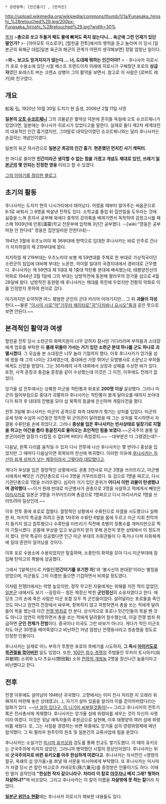  * 관련항목: [인간흉기] , [먼치킨]

http://upload.wikimedia.org/wikipedia/commons/thumb/1/1a/Funasaka_hiroshi_%28retouched%29.jpg/200px-Funasaka_hiroshi_%28retouched%29.jpg?width=30%

[[목차]]
>'''총으로 쏘고 두들겨 패도 물에 빠져도 죽지 않는다니... 육군에 그런 인재가 있단 말인가?'''
>- [야마모토 이소로쿠], [할힌골 전투]에서의 행적을 듣고 놀라며
이 당시 [일본군의 육해군 대립|일본 육군과 해군의 관계가 어떤지 생각해보면] 정말 엄청난 일이다.

>'''와~, 보고도 믿겨지지가 않는다.... 너, 도대체 뭐하는 인간이야?'''
> - 후나사카 히로시가 포로 수용소에 있던 시절 베스트 프렌드이자 아래에 히로시가 구해줬던 포로의 '''상급자'''였던 포레스트 버논 크렌쇼 상병이 그의 활약을 보면서. 참고로 이 사람은 [로버트 레키]와 친구였다.

== 개요 ==
舩坂 弘, 1920년 10월 30일 도치기 현 출생, 2006년 2월 11일 사망

'''일본의 [[오토 슈코르체니]]'''
그의 괴물같은 활약상 덕분에 흔히들 독일에 오토 슈코르체니가 있었다면, 일본에는 후나사카 히로시가 있었다고들 말한다. 실제로 둘다 제2차 세계대전의 대표적인 인간 흉기였지만, 그야말로 대악당이였던 슈코르체니와는 달리 후나사카는 손꼽히는 개념인이였다.

일본의 육군 하사관으로 '''일본군 최강의 인간 흉기'''.
'''현존했던 먼치킨 사기 캐릭터.'''

한 마디로 줄이면 '''인간이라곤 생각할 수 없는 힘을 가졌고 개념도 제대로 있던, 쓰레기 [[일본군]]의 몇 안되는 진정한 영웅''' 이라고 할 수 있겠다.

[http://blog.naver.com/mirejet/110087822388 그의 이야기를 정리한 블로그]

== 초기의 활동 == 
후나사카는 도치키 현의 니시가타에서 태어났다. 어렸을 때부터 알아주는 싸움꾼으로 8:1로 싸워서 그 8명을 박살낸 전적도 있다. 소학교를 졸업 뒤 집안일을 도우라는 것에 싫증을 느껴 혼자서 공부해 와세다 중학의 강의록을 베껴가면서 독학하여 검정고시를 패스해 1939년에 만몽(滿蒙)학교 전문부에 입학해 3년간 공부했다. --[wiki:"영웅은 공부 따원 안 한다네" 영웅은 집안일따윈 안한다네]--

1941년 3월에 우츠노미야 제 36부대에 현역으로 입대한 후나사카는 바로 만주로 건너가 치치하얼의 제 219부대에 왔다. 

치치하얼 제 219부대는 우츠노미야 보병 제 59연대를 주체로 한 부대로 가상적국이던 소련군의 침입에 대비해 부대는 노몬한, 하이랄 일대의 국경지대에서 경비대로 근무했다. 후나사카는 제 59연대 제 1대대 제 1중대 척탄통 분대에 배속했는데, 태평양전선의 악화로 1944년 3월 1일에 그의 부대는 남방작전에 동원해 팔라우의 앙가울 섬으로 4월 28일에 왔다. 남방작전 동원령 때 후나사카는 제대를 목전에 두었지만 전황의 악화로 이를 인정받지 못하여 현지로 갔다. 

여기까지만 요약하면 여느 평범한 군인의 군대 커리어 이야기지만... 그 뒤 '''괴물이 각성'''한다.~~물론 [["이시이 시로"악]][["기무라 헤이타로"귀]][["다치바나 요시오"들]]과 같은 뜻으로 보면 안된다.~~
== 본격적인 활약과 여생 ==
할힌골 전투 당시 소련군의 화력지원이 너무 강하자 잠시만 기다리라며 부하들과 소대장에게 엄호를 부탁한 뒤 '''몰래 뒤돌아 가서는 거기 있던 소련군 분대 하나를 군도 하나로 괴멸시켰다'''. 그 모습을 본 소대장은 너무 놀라 기절까지 했다. 이후 후나사카가 앙가울 섬에 왔을 때 그의 나이는 23세였는데, 중대에선 가장 뛰어난 모범병사로 소문났고 부하들에게도 신망을 받았다. 그는 30차례의 사격 대회에서 상장과 상패를 수상한 바가 있다. 또한, 사격 훈장과 총검술 훈장을 같이 수상했는데 이것은 그 이전, 이후에도 전례가 없었다.

앙가울 섬 전투에서는 상륙한 미군을 척탄통과 화포로 '''200명 이상''' 살상했다. 그러나 미군의 밀어부침으로 중대가 괴멸하자 후나사카는 척탄통이 붉게 달아오를 때까지 쏘아대다가 퇴각 후 대대의 잔병을 모아 섬 북쪽의 동굴에 은신하며 게릴라전을 폈다.

전투 3일째 후나사카는 미군의 공격으로 좌측 대퇴부가 찢기는 상처를 입었다. 미군의 공세 탓에 수십여 시간동안 방치한 뒤 군의관이 달려왔을 때 그는 상처를 묵시하면서 자결용 수류탄을 손에 쥐었다고. 그러나 '''중상을 입은 후나사카는 빈사상태로 일장기로 지혈을 하고는 야간을 틈타 동굴진지로 돌아오는 초인적인 힘을 보였다'''.~~군국주의 꼴통 일본군이라면 일장기 더럽힐 수 없다며 버티다 죽었겠지.~~ --대부분은 다 그랬겠는데?--

다음날, 왼쪽 다리를 움직일 수 있자 다시 전투에 나선 후나사카는 몇 번이나 중상을 입었지만 그 때마다 다음날이면 회복되어 전선에 복귀했다. 이러한 이유에 [[초재생능력|후나사카는 자신이 쉽게 상처가 낫는 체질이라서 그렇다라 대답했다고]].

게다가 부상을 입은 절망적인 상황에서도 권총 3연사로 미군 3명을 쓰러뜨리고, 미군병사에게서 빼앗은 기관단총으로 다시 3명을 거꾸러뜨렸다. 또 검으로 1명을 찌르고, 다시 기관단총으로 1명을 쓰러뜨렸다. 심지어 거기 있던 준위가 '''어디서 이런 괴물이 탄생했냐며 경악했다'''.~~이거 원래 반대로 미군병사가 권총으로 3명을 사살하고 적에게서 빼앗은 [[아리사카]]로 일본군 3명을 거꾸러뜨리며 총검으로 1명찌르고 다시 아리사카로 1명을 쓰러뜨려야 일상인데.~~

이후 전투 중에 포로로 잡혔다. 절망적인 상황에서 수류탄으로 자결을 시도했으나 실패한 뒤, 마지막 특공을 하려고 권총 1자루와 수류탄 6발을 몸에 두르고 미군 지휘 천막까지 들키지 않고 침투했으나 수류탄을 터뜨리기 직전에 초병이 뒷통수를 개머리판으로 찍어 기절시켰다. 온몸에 부상을 입고 보급까지 받지 못해 온전치 못한 상태에서 이 정도까지 했다. 만약 특공이 성공했다면 인근 미군 부대의 지휘관들이 다 죽거나 다쳐 지휘체계에 일대 혼란이 일어났을 것이다.

이후 포로 수용소에 수용되었지만 탈출하며, 소총탄의 화약을 모아 다시 미군부대에 잠입해 탄약고의 폭발에 성공했다. 

그래서 '[알렉산드르 카렐린|'''인간이기를 포기한 자''']'와 '불사신의 분대장'이라는 별칭을 얻었으며, 미군들도 그의 이름만 들으면 기겁하면서 비껴갈 정도였다. 

이처럼 전쟁터에서는 악명 높았지만, 정작 무고한 자들에게는 위해를 끼친 적이 없었던, [[일본군]] 내에서도 보기 --굉장히-- 힘든 제정신 박힌 '''군인정신'''의 소유자였다고 한다. 애당초 그의 손에 죽은 사람은 미군 포함 모두 적 군인들이었다. 살려달라는 포로들을 죽인 것도 아니고 엄연히 전장에서 싸우며, 항복하지 않고 저항하면서 총을 쏘는 적에게 달려들어 목을 벴는데 이건 [[전범|전쟁 범죄]]로 안 본다. 상식적으로 포로나 민간인들의 목을 벤 것도 아니고 엄연히 저항하면서 총을 쏘는 적에게 달려들어 참수했는데, 이걸 전쟁 범죄 취급하면 '''군인 전체가 전범'''이다. 중국이나 미국도 그런 바보가 아니다. 게다가 적인 미군조차도 아군 30명을 베어죽였다고 비난하긴 커녕 엄청난 전쟁용사라고 칭송했을 정도로 인정한 인물이다.

후나사카는 실제로 어느 부하가 투항한 포로의 목베기를 시도하자, '''그 즉시 [[아이키도]]로 [[스티븐 시걸|목관절을 꺾어버린]]''' 일도 있었다. 또한, [[100인 참수 경쟁]]의 주범들인 무카이 토시아키(向井敏明) 소위와 노다 츠요시(野田毅) 소위 [[천하의 개쌍놈]] 2명을 정신나간 놈들이라고 비난했다고 한다. 

== 전후 ==
전쟁 이후에도 살아남아 1946년 귀국했다. 고향에서는 이미 전사 처리한 지 오래라 위패까지 마련해 놓은 상태였고(...), 자기가 살아 있음을 알리러 이를 걷어차버렸다(!)는 일화가 있다. ~~[[난 살아 있다구, 이 니기미 씨부랄것들아!]]~~ 그리고 후나사카의 전투기록은 전사총서에 게재했다. 후나사카는 앙가울 섬에 위령비를 세우는 것이 자신의 사명이라 여겼다. 이것은 뒷날 애독자들의 후원금으로 실현해, 이후 태평양의 여러 섬에 위령비를 세웠다. 또, 그는 서점을 경영하는 바쁜 와중에도 앙가울 섬의 영령위령제에 매년 참석했다. 그 뒤 팔라우 원주민의 원조 및 일본간의 교류사업에 힘을 쏟았다.

후나사카는 소설가인 [[미시마 유키오]]와 검도를 통해 친교도 쌓기도했다. 이 때의 유키오는 군국주의에 미치지 않았던, 그러니까 병약했던 시절의 정상인이었다. 후나사카는 뒤에 '''군국주의자로 바뀐 유키오를 아주 한심하게 여겼다고'''. 후나사카는 자서전인 <영령의 절규, 옥쇄의 섬 앙가울>을 펴낼 때 서문을 미시마에게 부탁했다. 또 후나사카는 미시마가 자결 당시 쓴 칼인 마고로쿠 카네모토(孫六兼元)를 증정받은 인물이기도 하다. 이때 한 말이 걸작인데 '''"한심한 작자 같으니라구. 차라리 이 칼로 [[야쿠자]]나 베지 그래? 뭣하러 자살하냐?"'''며 비꼬았다. 그리고 후나사카는 이 칼의 이름을 '''자살밖에 못 하는 칼'''이라 지었다.

'''[http://www.historyfoundation.or.kr/wianso-map/renewal/region/pw_list.asp 일본군 위안소 현황]'''에는 후나사카 히로시가 제보한 내용들도 있다.
